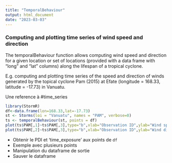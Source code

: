 ```yaml
---
title: "TemporalBehaviour"
output: html_document
date: "2023-03-03"
---
```


### Computing and plotting time series of wind speed and direction

The temporalBehaviour function allows computing wind speed and direction for a given location or set of locations (provided with a data frame with "long" and "lat" columns) along the lifespan of a tropical cyclone.

E.g. computing and plotting time series of the speed and direction of winds generated by the topical cyclone Pam (2015) at Efate (longitude = 168.33, latitude = -17.73) in Vanuatu.

Une reference à #time_series


``` r
library(StormR)
df<-data.frame(lon=168.33,lat=-17.73)
st <- Storms(loi = "Vanuatu", names = "PAM", verbose=0)
ts <- temporalBehaviour(st, points = df)
plot(ts$PAM[,1]~ts$PAM[,3],type="b",xlab="Observation ID",ylab="Wind speed (m/s)")
plot(ts$PAM[,2]~ts$PAM[,3],type="b",xlab="Observation ID",ylab="Wind direction (degree north)")
```

- Obtenir le PDI et 'time_exposure' aux points de `df`
- Exemple avec plusieurs points
- Manipulation du dataframe de sortie
- Sauver le dataframe
